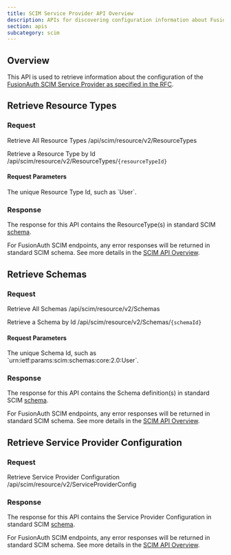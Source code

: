 ```yaml
---
title: SCIM Service Provider API Overview
description: APIs for discovering configuration information about FusionAuth SCIM Service Provider using a SCIM Client
section: apis
subcategory: scim
---
```


<EnterpriseEditionBlurb />

## Overview
This API is used to retrieve information about the configuration of the [FusionAuth SCIM Service Provider as specified in the RFC](https://datatracker.ietf.org/doc/html/rfc7644#section-3.2).

## Retrieve Resource Types

### Request
<APIAuthentication icon="passport-red">Retrieve All Resource Types</APIAuthentication>
<APIURI method="GET">/api/scim/resource/v2/ResourceTypes</APIURI>

<APIAuthentication icon="cogs">Retrieve a Resource Type by Id</APIAuthentication>
<APIURI method="GET">/api/scim/resource/v2/ResourceTypes/`{resourceTypeId}`</APIURI>

#### Request Parameters

<APIBlock>
  <APIField name="resourceTypeId" type="String" optional>
    The unique Resource Type Id, such as `User`.
  </APIField>
</APIBlock>

### Response

The response for this API contains the ResourceType(s) in standard SCIM [schema](https://datatracker.ietf.org/doc/html/rfc7643#section-6).

<ScimResponseCodes />

For FusionAuth SCIM endpoints, any error responses will be returned in standard SCIM schema. See more details in the [SCIM API Overview](/docs/apis/scim/overview).

<ScimResourcetypesResponseBody />

## Retrieve Schemas

### Request

<APIAuthentication icon="passport-red">Retrieve All Schemas</APIAuthentication>
<APIURI method="GET">/api/scim/resource/v2/Schemas</APIURI>

<APIAuthentication icon="passport-red">Retrieve a Schema by Id</APIAuthentication>
<APIURI method="GET">/api/scim/resource/v2/Schemas/`{schemaId}`</APIURI>

#### Request Parameters

<APIBlock>
  <APIField name="schemaId" type="String" optional>
    The unique Schema Id, such as `urn:ietf:params:scim:schemas:core:2.0:User`.
  </APIField>
</APIBlock>

### Response

The response for this API contains the Schema definition(s) in standard SCIM [schema](https://datatracker.ietf.org/doc/html/rfc7643#section-7).

<ScimResponseCodes />

For FusionAuth SCIM endpoints, any error responses will be returned in standard SCIM schema. See more details in the [SCIM API Overview](/docs/apis/scim/overview).

<ScimSchemasResponseBody />

## Retrieve Service Provider Configuration

### Request

<APIAuthentication icon="passport-red">Retrieve Service Provider Configuration</APIAuthentication>
<APIURI method="GET">/api/scim/resource/v2/ServiceProviderConfig</APIURI>

### Response

The response for this API contains the Service Provider Configuration in standard SCIM [schema](https://datatracker.ietf.org/doc/html/rfc7643#section-5).

<ScimResponseCodes />

For FusionAuth SCIM endpoints, any error responses will be returned in standard SCIM schema. See more details in the [SCIM API Overview](/docs/apis/scim/overview).

<ScimServiceproviderconfigResponseBody />
